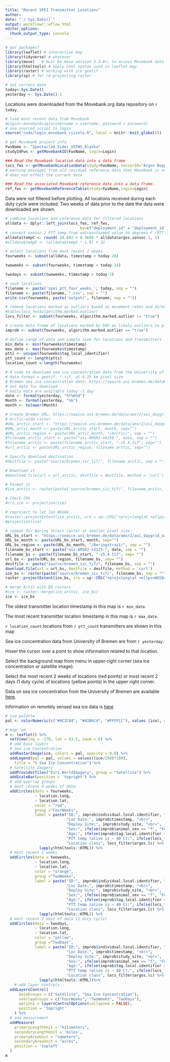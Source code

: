 ```yaml
---
title: "Recent SPEI Transmitter Locations"
author: 
date: "`r Sys.Date()`"
output: workflowr::wflow_html
editor_options:
  chunk_output_type: console
---
```


```r
# got packages?
library(leaflet) # interactive map
library(tidyverse) # whatever
library(move)   # must be move version 3.3.0+; to access Movebank data
library(htmltools) # apply html syntax used in leaflet map
library(raster) # working with ice geotif
library(sp) # for re-projecting raster 

# set current date
today<-Sys.Date()
yesterday <- Sys.Date()-1
```

Locations were downloaded from the Movebank.org data repository on `r today`.
```r
# load most recent data from Movebank
#Login<-movebankLogin(username = username, password = password) 
# use sourced script to login
source("code/login_movebank_rizzolo.R", local = knitr::knit_global())

# get Movebank project info
FwsName <- "Spectacled_Eider_USFWS_Alaska"
studyIdFws <- getMovebankID(FwsName, login=Login)

### Read the Movebank location data into a data frame
locs_fws <- getMovebankLocationData(study=FwsName, sensorID="Argos Doppler Shift", login=Login, includeOutliers=TRUE)
# warning messages from old residual reference data that Movebank is not deleting with each new ref data upload, for some reason
# does not effect the current data

### Read the associated Movebank reference data into a data frame.
ref_fws <- getMovebankReferenceTable(study=FwsName,login=Login)

```

Data were not filtered before plotting. All locations received during each duty cycle were included. Two weeks of data prior to the date the data were downloaded are shown.
```r
# combine locations and reference data for filtered locations
alldata <- dplyr::left_join(locs_fws, ref_fws,
                                 by=c("deployment.id" = "deployment_id", "sensor.type.id" = "sensor_type_id"))
# convert sensor 1 PTT temp from untransformed value to degrees F (PTT temps will be displayed in map)
alldata$tempC <- round(-28.682 + 0.3609 * alldata$argos.sensor.1, 1)
#alldata$tempF <- (alldata$tempC * 1.8) + 32

# select locations from most recent 2 weeks
fourweeks <- subset(alldata, timestamp > today-28)

twoweeks <- subset(fourweeks, timestamp > today-14)

twodays <- subset(twoweeks, timestamp > today-2)

# save locations
filename <- paste('spei_ptt_four_weeks_', today, sep = "")
filename <- paste(filename, ".csv", sep = "")
write.csv(fourweeks, paste('output/', filename, sep = ""))

# remove locations marked as outliers based on movement rates and directions using Douglas Argos Filter, which is run in Movebank
#table(locs_fws$algorithm.marked.outlier)
locs_filter <- subset(fourweeks, algorithm.marked.outlier != "true")

# create data frame of locations marked by DAF as likely outliers to plot along with filtered locations
improb <- subset(fourweeks, algorithm.marked.outlier == "true")

# define range of data and sample size for locations and transmitters
min_date <- min(fourweeks$timestamp)
max_date <- max(fourweeks$timestamp)
ptts <- unique(fourweeks$tag_local_identifier)
ptt_count <- length(ptts)
location_count <-length(fourweeks) 
```


```r
# R code to download sea ice concentration data from the University of Bremen
# data format = geotif, *.tif, at 6.25 km pixel size
# Bremen sea ice concentration data: https://seaice.uni-bremen.de/databrowser/#p=sic
# Set date for download 
# Daily data are available today -1 day
date <- format(yesterday, "%Y%m%d")
Month <- format(yesterday, "%b")
month <- tolower(Month)

# Create Bremen URL: https://seaice.uni-bremen.de/data/amsr2/asi_daygrid_swath/n3125/2023/jan/[REGION]/asi-AMSR2-n3125-[DATE]-v5.4.tif
# Arctic-wide raster
#URL_arctic_start <- "https://seaice.uni-bremen.de/data/amsr2/asi_daygrid_swath/n6250/2023/" 
#URL_artic_month <- paste(URL_arctic_start, month, sep="")
#URL_arctic_region <- paste(URL_artic_month, "/Arctic/", sep = "")
#filename_arctic_start <- paste("asi-AMSR2-n6250-", date, sep = "")
#filename_arctic <- paste(filename_arctic_start, "-v5.4.tif", sep="")
#url_arctic <- paste(URL_arctic_region, filename_arctic, sep="")

# Specify download destination 
#destfile <- paste("source/bremen_sic_tif/", filename_arctic, sep = "")

# Download it
#download.file(url = url_arctic, destfile = destfile, method = 'curl')

# Format it
#ice_arctic <- raster(paste('source/bremen_sic_tif/', filename_arctic, sep = ""))

# Check CRS
#crs.ice <- projection(ice)

# reproject to lat lon WGS84
#raster::projectExtent(ice_arctic, crs = sp::CRS("+proj=longlat +ellps=WGS84 +datum=WGS84 +no_defs"))
#projection(ice)

# repeat for Bering Strait raster at smaller pixel size
URL_bs_start <- "https://seaice.uni-bremen.de/data/amsr2/asi_daygrid_swath/n3125/2023/" 
URL_bs_month <- paste(URL_bs_start, month, sep="")
URL_bs_region <- paste(URL_bs_month, "/Beringstrait/", sep = "")
filename_bs_start <- paste("asi-AMSR2-n3125-", date, sep = "")
filename_bs <- paste(filename_bs_start, "-v5.4.tif", sep= "")
url_bs <- paste(URL_bs_region, filename_bs, sep= "")
destfile <- paste("source/bremen_sic_tif/", filename_bs, sep = "")
download.file(url = url_bs, destfile = destfile, method = 'curl')
ice_bs <- raster(paste('source/bremen_sic_tif/', filename_bs, sep = ""))
raster::projectExtent(ice_bs, crs = sp::CRS("+proj=longlat +ellps=WGS84 +datum=WGS84 +no_defs"))

# merge Artic with BS rasters
#ice <- raster::merge(ice_arctic, ice_bs)
ice <- ice_bs
```
The oldest transmitter location timestamp in this map is `r min_date`.

The most recent transmitter location timestamp in this map is `r max_date`.

`r location_count` locations from `r ptt_count` transmitters are shown in this map

Sea ice concentration data from University of Bremen are from `r yesterday`.

Hover the cursor over a point to show information related to that location. 

Select the background map from menu in upper-right corner (sea ice concentration or satellite image).

Select the most recent 2 weeks of locations (red points) or most recent 2 days (1 duty cycle) of locations (yellow points) in the upper right corner.

Data on sea ice concentration from the University of Bremen are available [here](https://seaice.uni-bremen.de/data/amsr2/today/Beringstrait_AMSR2_visual.png).

Information on remotely sensed sea ice data is [here](https://seaice.uni-bremen.de/fileadmin/user_upload/ASIuserguide.pdf)

```r
# ice palette
pal <- colorNumeric(c("#0C2C84", "#41B6C4", "#FFFFCC"), values (ice), na.color = "#FFFFCC")

# map 'em
m <- leaflet() %>%
  setView(lng = -170, lat = 63.5, zoom = 6) %>%
  # add base layers
  # Sea ice Concentration
  addRasterImage(ice, colors = pal, opacity = 0.8) %>% 
  addLegend(pal = pal, values = values((ice/250)*100),
    title = "% Sea Ice Concentration") %>% 
  # Satellite Imagery
  addProviderTiles("Esri.WorldImagery", group = "Satellite") %>%
  addScaleBar(position = 'topright') %>%
  # add overlay groups
  # most recent 4 weeks of data
  addCircles(data = fourweeks,
             ~ location.long,
             ~ location.lat,
             color = "red",
             group ="FourWeeks",
             label = paste("ID:", improb$individual.local.identifier, "<br>",
                           "Loc Date:", improb$timestamp, "<br>",
                           "Deploy Site:", improb$study_site, "<br>",
                           "Sex:", ifelse(improb$animal_sex == "f", "Female", "Male"), "<br>",
                           "Age:", ifelse(improb$tag.local.identifier > 198000, "Juv", "Adult"), "<br>",
                           "PTT temp (alive is ~ 40 C):", ifelse(locs_filter$argos.sensor.3 != 0, locs_filter$tempC, "NA"), "<br>",
                           "Location class", locs_filter$argos.lc) %>%           
               lapply(htmltools::HTML)) %>% 
  # most recent 2 weeks
  addCircles(data = twoweeks,
             ~ location.long,
             ~ location.lat,
             color = "orange",
             group ="TwoWeeks",
             label = paste("ID:", improb$individual.local.identifier, "<br>",
                           "Loc Date:", improb$timestamp, "<br>",
                           "Deploy Site:", improb$study_site, "<br>",
                           "Sex:", ifelse(improb$animal_sex == "f", "Female", "Male"), "<br>",
                           "Age:", ifelse(improb$tag.local.identifier > 198000, "Juv", "Adult"), "<br>",
                           "PTT temp (alive is ~ 40 C):", ifelse(locs_filter$argos.sensor.3 != 0, locs_filter$tempC, "NA"), "<br>",
                           "Location class", locs_filter$argos.lc) %>%           
               lapply(htmltools::HTML)) %>% 
  # most recent 2 days of data (1 duty cycle)
  addCircles(data = twodays,
             ~ location.long,
             ~ location.lat,
             color = "yellow",
             group ="TwoDays",
             label = paste("ID:", improb$individual.local.identifier, "<br>",
                           "Loc Date:", improb$timestamp, "<br>",
                           "Deploy Site:", improb$study_site, "<br>",
                           "Sex:", ifelse(improb$animal_sex == "f", "Female", "Male"), "<br>",
                           "Age:", ifelse(improb$tag.local.identifier > 198000, "Juv", "Adult"), "<br>",
                           "PTT temp (alive is ~ 40 C):", ifelse(locs_filter$argos.sensor.3 != 0, locs_filter$tempC, "NA"), "<br>",
                           "Location class", locs_filter$argos.lc) %>%           
               lapply(htmltools::HTML))%>% 
    # add layer controls
  addLayersControl( 
      baseGroups = c("Satellite", "Sea Ice Concentration"),
      overlayGroups = c("FourWeeks", "TwoWeeks", "TwoDays"),
      options = layersControlOptions(collapsed = FALSE),
      position = 'topright'
    ) %>% 
  # add measurement
  addMeasure(
    primaryLengthUnit = "kilometers",
    secondaryLengthUnit = 'miles',
    primaryAreaUnit = "sqmeters",
    secondaryAreaUnit = "acres",
    position = 'topleft'
  )
m

```

